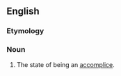 ==English==

===Etymology===
{{suffix|accomplice|ship|lang=en}}

===Noun===
{{en-noun|-}}

# {{label|en|rare}} The state of being an [[accomplice]].
#: {{rfquotek|Sir H. Taylor}}